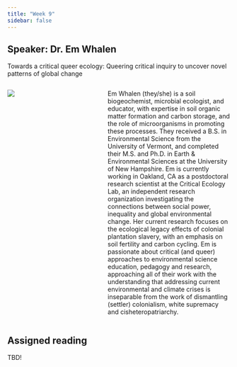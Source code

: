 ```yaml
---
title: "Week 9"
sidebar: false
---
```


## Speaker: Dr. Em Whalen

[Towards a critical queer ecology: Queering critical inquiry to uncover novel patterns of global change]{.custom-subtitle}

::: columns
::: {.column width="35%"}
![](images/emwhalen.jpeg)
:::

::: {.column width="5%"}
:::

::: {.column width="60%"}
Em Whalen (they/she) is a soil biogeochemist, microbial ecologist, and educator, with expertise in soil organic matter formation and carbon storage, and the role of microorganisms in promoting these processes. They received a B.S. in Environmental Science from the University of Vermont, and completed their M.S. and Ph.D. in Earth & Environmental Sciences at the University of New Hampshire. Em is currently working in Oakland, CA as a postdoctoral research scientist at the Critical Ecology Lab, an independent research organization investigating the connections between social power, inequality and global environmental change. Her current research focuses on the ecological legacy effects of colonial plantation slavery, with an emphasis on soil fertility and carbon cycling. Em is passionate about critical (and queer) approaches to environmental science education, pedagogy and research, approaching all of their work with the understanding that addressing current environmental and climate crises is inseparable from the work of dismantling (settler) colonialism, white supremacy and cisheteropatriarchy.
:::
:::

## Assigned reading

TBD!
